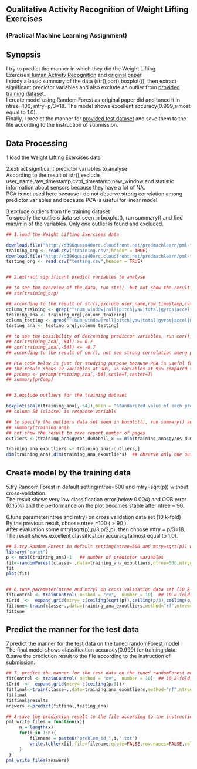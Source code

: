## Qualitative Activity Recognition of Weight Lifting Exercises  
### (Practical Machine Learning Assignment)  

## Synopsis   
I try to predict the manner in which they did the Weight Lifting Exercises[Human Activity Recognition](http://groupware.les.inf.puc-rio.br/har) and [original paper](http://groupware.les.inf.puc-rio.br/public/papers/2013.Velloso.QAR-WLE.pdf).  
I study a basic summary of the data (str(),cor(),boxplot()), then extract significant predictor variables and also exclude an outlier from [provided training dataset](https://d396qusza40orc.cloudfront.net/predmachlearn/pml-training.csv).  
I create model using Random Forest as original paper did and tuned it in ntree=100, mtry=p/3=18. The model shows excellent accuracy(0.999,almost equal to 1.0).  
Finally, I predict the manner for [provided test dataset](https://d396qusza40orc.cloudfront.net/predmachlearn/pml-testing.csv) and save them to the file according to the instruction of submission.  

## Data Processing  
1.load the Weight Lifting Exercises data  
  
2.extract significant predictor variables to analyse  
According to the result of str(),exclude user_name,raw_timestamp,cvtd_timestamp,new_window and statistic information about sensors because they have a lot of NA.  
PCA is not used here because I do not observe strong correlation among predictor variables and because PCA is useful for linear model.  
  
3.exclude outliers from the training dataset  
To specify the outliers data set seen in boxplot(), run summary() and find max/min of the variables. Only one outlier is found and excluded.  
```r
## 1.load the Weight Lifting Exercises data  

download.file("http://d396qusza40orc.cloudfront.net/predmachlearn/pml-training.csv","training.csv")  ## change "https" into "http" to mask error message from knitr
training_org <- read.csv("training.csv",header = TRUE) 
download.file("http://d396qusza40orc.cloudfront.net/predmachlearn/pml-testing.csv","testing.csv")  ## change "https" into "http" to mask error message from knitr
testing_org <- read.csv("testing.csv",header = TRUE)


## 2.extract significant predict variables to analyse   

## to see the overview of the data, run str(), but not show the result to save number of report pages  
## str(training_org)  

## according to the result of str(),exclude user_name,raw_timestamp,cvtd_timestamp,new_window and statistic information about sensors because they have a lot of NA   
column_training <- grep("^(num_window|roll|pitch|yaw|total|gyros|accel|magnet|classe)", names(training_org))
training_ana <- training_org[,column_training]
column_testing <- grep("^(num_window|roll|pitch|yaw|total|gyros|accel|magnet|problem_id)", names(testing_org))
testing_ana <- testing_org[,column_testing]

## to see the possibility of decreasing predictor variables, run cor(), but not show cor() result to save number of report pages 
## cor(training_ana[,-54]) >= 0.7    
## cor(training_ana[,-54]) <= -0.7
## according to the result of cor(), not see strong correlation among predictor variables

## PCA code below is just for studying purpose because PCA is useful for linear model
## the result shows 19 variables at 90%, 26 variables at 95% compared to original 53 variables
## prComp <- prcomp(training_ana[,-54],scale=T,center=T)
## summary(prComp)


## 3.exclude outliers for the training dataset   

boxplot(scale(training_ana[,-54]),main = "standarized value of each predictor variables", xlab = "predictor variables in column order ", ylab = "standarized value")
## column 54 (classe) is response variable  

## to specify the outliers data set seen in boxplot(), run summary() and find max/min of the variables
## summary(training_ana)  
## not show the result to save report number of pages 
outliers <-(training_ana$gyros_dumbbell_x == min(training_ana$gyros_dumbbell_x)) | (training_ana$gyros_dumbbell_y == max(training_ana$gyros_dumbbell_y)) |     (training_ana$gyros_dumbbell_z == max(training_ana$gyros_dumbbell_z)) | (training_ana$gyros_forearm_x  == min(training_ana$gyros_forearm_x)) |                 (training_ana$gyros_forearm_y  == max(training_ana$gyros_forearm_y)) |(training_ana$gyros_forearm_z  == max(training_ana$gyros_forearm_z))

training_ana_exoutliers <- training_ana[-outliers,]
dim(training_ana);dim(training_ana_exoutliers)  ## observe only one outlier data
```
## Create model by the training data   
5.try Random Forest in default setting(ntree=500 and mtry=sqrt(p)) without cross-validation.     
 The result shows very low classification error(below 0.004) and OOB error (0.15%) and the performance on the plot becomes stable after ntree = 90.   
   
6.tune parameter(ntree and mtry) on cross validation data set (10 k-fold)     
 By the previous result, choose ntree =100 ( > 90 ).  
 After evaluation some mtry(sqrt(p),p/3,p/2,p), then choose mtry = p/3=18.  
 The result shows excellent classification accuracy(almost equal to 1.0).  
```r
## 5.try Random Forest in default setting(ntree=500 and mtry=sqrt(p)) without cross-validation  
library("caret")
p <- ncol(training_ana)-1   ## number of predictor variables
fit<-randomForest(classe~.,data=training_ana_exoutliers,ntree=500,mtry=ceiling(sqrt(p)))
fit
plot(fit)


## 6.tune parameter(ntree and mtry) on cross validation data set (10 k-fold)    
fitControl <- trainControl( method = "cv",  number = 10)  ## 10 k-fold
tGrid  <-  expand.grid(mtry= c(ceiling(sqrt(p)),ceiling(p/3),ceiling(p/2),p))
fittune<-train(classe~.,data=training_ana_exoutliers,method="rf",ntree=100,trControl = fitControl,tuneGrid = tGrid,trace=F)
fittune
```

## Predict the manner for the test data  
7.predict the manner for the test data on the tuned randomForest model  
 The final model shows classification accuracy(0.999) for training data.  
8.save the prediction result to the file according to the instruction of submission.
```r
## 7. predict the manner for the test data on the tuned randomForest model
fitControl <- trainControl( method = "cv",  number = 10)  ## 10 k-fold
tGrid  <-  expand.grid(mtry= c(ceiling(p/3)))
fitfinal<-train(classe~.,data=training_ana_exoutliers,method="rf",ntree=100,trControl = fitControl,tuneGrid = tGrid,trace=F)
fitfinal
fitfinal$results
answers <-predict(fitfinal,testing_ana)  

## 8.save the prediction result to the file according to the instruction of submission   
pml_write_files = function(x){
     n = length(x)
     for(i in 1:n){
         filename = paste0("problem_id_",i,".txt")
         write.table(x[i],file=filename,quote=FALSE,row.names=FALSE,col.names=FALSE)
     }
 }
pml_write_files(answers)
```